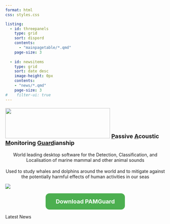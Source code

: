 ```yaml
---
format: html
css: styles.css

listing: 
  - id: threepanels
    type: grid
    sort: dispord
    contents: 
      - "mainpagetable/*.qmd"
    page-size: 3
    
  - id: newsitems
    type: grid
    sort: date desc
    image-height: 0px
    contents: 
    - "news/*.qmd"
    page-size: 3
#    filter-ui: true
---
```


```{=html}
<style>
h1.title {
    color: rgb(45, 96, 128);
    text-align: center;
    font-weight: bold; 
    font-size: 40px;"
}
</style>
```

::: {style="font-weight: bold; font-size: 18px;"}
<img src="./images/PAMGuard_icon_fullname.png" width="330" height="95"/> 
<u>P</u>assive <u>A</u>coustic <u>M</u>onitoring <u>Guard</u>ianship
:::

::: {style="text-align: center;"}
:::

::: {style="text-align: center;"}
<p style="font-weight: bold; font-size: 18px;">

World leading desktop software for the Detection, Classification, and Localisation of marine mammal and other animal sounds

</p>
:::

::: {#threepanels}
:::

::: {style="text-align: center;"}
<p style="font-weight: bold; font-size: 18px;">

Used to study whales and dolphins around the world and to mitigate against the potentially harmful effects of human activities in our seas

</p>
:::

![](./images/1334226697SpermWhaleTails.png)

::: {style="text-align: center;"}
<a href="downloadsurvey.html" class="btn btn-primary btn-sm" role="button" data-toggle="tooltip" title="Go straight to downloads page" style="background-color: #4CAF50; /* Green */
        border: none;
        color: white;
        padding: 15px 32px;
        text-align: center;
        text-decoration: none;
        display: inline-block;
        font-size: 18px;
        font-weight: bold;
        border-radius: 12px;">Download PAMGuard</a>
:::

Latest News

::: {#newsitems}
:::
